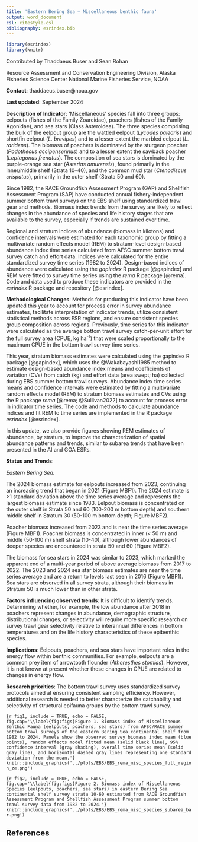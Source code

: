```yaml
---
title: 'Eastern Bering Sea – Miscellaneous benthic fauna'
output: word_document
csl: citestyle.csl
bibliography: esrindex.bib
---
```


```r
library(esrindex)
library(knitr)
```

Contributed by Thaddaeus Buser and Sean Rohan

Resource Assessment and Conservation Engineering Division, Alaska Fisheries Science Center National Marine Fisheries Service, NOAA 

**Contact**: thaddaeus.buser@noaa.gov

**Last updated**: September 2024

**Description of Indicator**: ‘Miscellaneous’ species fall into three groups: eelpouts (fishes of the Family Zoarcidae), poachers (fishes of the Family Agonidae), and sea stars (Class Asteroidea). The three species comprising the bulk of the eelpout group are the wattled eelpout (_Lycodes palearis_) and shortfin eelpout (_L. brevipes_) and to a lesser extent the marbled eelpout (_L. raridens_). The biomass of poachers is dominated by the sturgeon poacher (_Podothecus accipenserinus_) and to a lesser extent the sawback poacher (_Leptagonus frenatus_). The composition of sea stars is dominated by the purple-orange sea star (_Asterias amurensis_), found primarily in the inner/middle shelf (Strata 10–40), and the common mud star (_Ctenodiscus crispatus_), primarily in the outer shelf (Strata 50 and 60).

Since 1982, the RACE Groundfish Assessment Program (GAP) and Shellfish Assessment Program (SAP) have conducted annual fishery-independent summer bottom trawl surveys on the EBS shelf using standardized trawl gear and methods. Biomass index trends from the survey are likely to reflect changes in the abundance of species and life history stages that are available to the survey, especially if trends are sustained over time.

Regional and stratum indices of abundance (biomass in kilotons) and confidence intervals were estimated for each taxonomic group by fitting a multivariate random effects model (REM) to stratum-level design-based abundance index time series calculated from AFSC summer bottom trawl survey catch and effort data. Indices were calculated for the entire standardized survey time series (1982 to 2024). Design-based indices of abundance were calculated using the _gapindex_ R package [@gapindex] and REM were fitted to survey time series using the _rema_ R package [@rema]. Code and data used to produce these indicators are provided in the _esrindex_ R package and repository [@esrindex].


**Methodological Changes**: 
Methods for producing this indicator have been updated this year to account for process error in survey abundance estimates, facilitate interpretation of indicator trends, utilize consistent statistical methods across ESR regions, and ensure consistent species group composition across regions. Previously, time series for this indicator were calculated as the average bottom trawl survey catch-per-unit effort for the full survey area (CPUE, kg ha^-1^) that were scaled proportionally to the maximum CPUE in the bottom trawl survey time series.

This year, stratum biomass estimates were calculated using the gapindex R package [@gapindex], which uses the @Wakabayashi1985 method to estimate design-based abundance index means and coefficients of variation (CVs) from catch (kg) and effort data (area swept; ha) collected during EBS summer bottom trawl surveys. Abundance index time series means and confidence intervals were estimated by fitting a multivariate random effects model (REM) to stratum biomass estimates and CVs using the R package _rema_ [@rema; @Sullivan2022] to account for process error in indicator time series. The code and methods to calculate abundance indices and fit REM to time series are implemented in the R package _esrindex_ [@esrindex].

In this update, we also provide figures showing REM estimates of abundance, by stratum, to improve the characterization of spatial abundance patterns and trends, similar to subarea trends that have been presented in the AI and GOA ESRs.


**Status and Trends**: 


_Eastern Bering Sea:_

The 2024 biomass estimate for eelpouts increased from 2023, continuing an increasing trend that began in 2021 (Figure MBF1). The 2024 estimate is >1 standard deviation above the time series average and represents the largest biomass estimate since 1983. Eelpout biomass is concentrated on the outer shelf in Strata 50 and 60 (100-200 m bottom depth) and southern middle shelf in Stratum 30 (50-100 m bottom depth; Figure MBF2).

Poacher biomass increased from 2023 and is near the time series average (Figure MBF1). Poacher biomass is concentrated in inner (< 50 m) and middle (50-100 m) shelf strata (10-40), although lower abundances of deeper species are encountered in strata 50 and 60 (Figure MBF2).

The biomass for sea stars in 2024 was similar to 2023, which marked the apparent end of a multi-year period of above average biomass from  2017 to 2022. The 2023 and 2024 sea star biomass estimates are near the time series average and are a return to levels last seen in 2016 (Figure MBF1). Sea stars are observed in all survey strata, although their biomass in Stratum 50 is much lower than in other strata.


**Factors influencing observed trends**:  It is difficult to identify trends. Determining whether, for example, the low abundance after 2018 in poachers represent changes in abundance, demographic structure, distributional changes, or selectivity will require more specific research on survey trawl gear selectivity relative to interannual differences in bottom temperatures and on the life history characteristics of these epibenthic species.

**Implications**: Eelpouts, poachers, and sea stars have important roles in the energy flow within benthic communities. For example, eelpouts are a common prey item of arrowtooth flounder (_Atheresthes stomias_). However, it is not known at present whether these changes in CPUE are related to changes in energy flow.

**Research priorities**: The bottom trawl survey uses standardized survey protocols aimed at ensuring consistent sampling efficiency. However, additional research is needed to better characterize the catchability and selectivity of structural epifauna groups by the bottom trawl survey.



```{r fig1, include = TRUE, echo = FALSE, fig.cap='\\label{fig:figs}Figure 1. Biomass index of Miscellaneous Benthic Fauna (eelpouts, poachers, sea stars) from AFSC/RACE summer bottom trawl surveys of the eastern Bering Sea continental shelf from 1982 to 2024. Panels show the observed survey biomass index mean (blue points), random effects model fitted mean (solid black line), 95% confidence interval (gray shading), overall time series mean (solid gray line), and horizontal dashed gray lines representing one standard deviation from the mean.'}
knitr::include_graphics('../plots/EBS/EBS_rema_misc_species_full_region_ze.png')
```





```{r fig2, include = TRUE, echo = FALSE, fig.cap='\\label{fig:figs}Figure 2. Biomass index of Miscellaneous Species (eelpouts, poachers, sea stars) in eastern Bering Sea continental shelf survey strata 10-60 estimated from RACE Groundfish Assessment Program and Shellfish Assessment Program summer bottom trawl survey data from 1982 to 2024.'}
knitr::include_graphics('../plots/EBS/EBS_rema_misc_species_subarea_bar.png')
```



## References
